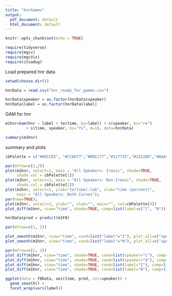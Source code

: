 ---
title: "hnrGamms"
output:
  pdf_document: default
  html_document: default
---

```{r setup, include=FALSE}
knitr::opts_chunk$set(echo = TRUE)
```

```{r, message=FALSE}
require(tidyverse)
require(mgcv)
require(mgcViz)
require(itsadug)
```

Load prepared hnr data
```{r}

setwd(choose.dir())

hnrData = read.csv("hnr_ready_for_gamms.csv")

hnrData$speaker = as.factor(hnrData$speaker)
hnrData$label = as.factor(hnrData$label)

```

GAM for hnr
```{r, warning=FALSE,message=FALSE,error=FALSE}
m1hnr=bam(hnr ~ label + te(time, by=label) + s(speaker, bs="re") 
         + s(time, speaker, bs="fs", m=1), data=hnrData)
```

```{r}
summary(m1hnr)
```

summary and plots
```{r, warning=FALSE,message=FALSE,error=FALSE, results='hide',fig.keep='all'}
cbPalette = c("#88CCEE", "#CC6677","#DDCC77","#117733","#332288","#AA4499","#44AA99","#999933","#882255","#661100","#6699CC","#888888")

par(mfrow=c(2,2))
plot(m1hnr, select=1, main = "All Speakers: Ironic", shade=TRUE, 
     shade.col = cbPalette[1])
plot(m1hnr, select=2, main = "All Speakers: Non-Ironic", shade=TRUE, 
     shade.col = cbPalette[2])
plot(m1hnr, select=1, ylab="te(time):lab", xlab="time (percent)", 
     main = "All Speakers: Both Curves");
par(new=TRUE);
plot(m1hnr, select=2, ylab="", xlab="", main="", col=cbPalette[4])
plot_diff(m1hnr, view="time", shade=TRUE, comp=list(label=c("I", "N")))
```


```{r, warning=FALSE,message=FALSE,error=FALSE, results='hide',fig.keep='all'}
hnrData$pred = predict(m1F0)
```


```{r}

par(mfrow=c(1, 2))

plot_smooth(m1hnr, view="time", cond=list("label"="I"), plot_all=c("speaker"), main = "All Speakers (Ironic)", col = cbPalette[1:12], rm.ranef=FALSE)
plot_smooth(m1hnr, view="time", cond=list("label"="N"), plot_all=c("speaker"), main = "All Speakers (Non-Ironic)", col = cbPalette[1:12], rm.ranef=FALSE)

```

```{r}
par(mfrow=c(2, 2))
plot_diff(m1hnr, view="time", shade=TRUE, cond=list(speaker="c"), comp=list(label=c("I", "N")), rm.ranef = FALSE)
plot_diff(m1hnr, view="time", shade=TRUE, cond=list(speaker="d"), comp=list(label=c("I", "N")), rm.ranef = FALSE)
plot_diff(m1hnr, view="time", shade=TRUE, cond=list(label="I"), comp=list(speaker=c("c", "d")), rm.ranef = FALSE)
plot_diff(m1hnr, view="time", shade=TRUE, cond=list(label="N"), comp=list(speaker=c("c", "d")), rm.ranef = FALSE)
```



```{r}
ggplot(data = f0Data, aes(time, pred, col=speaker)) +
  geom_smooth() + 
  facet_wrap(vars(label))
```



